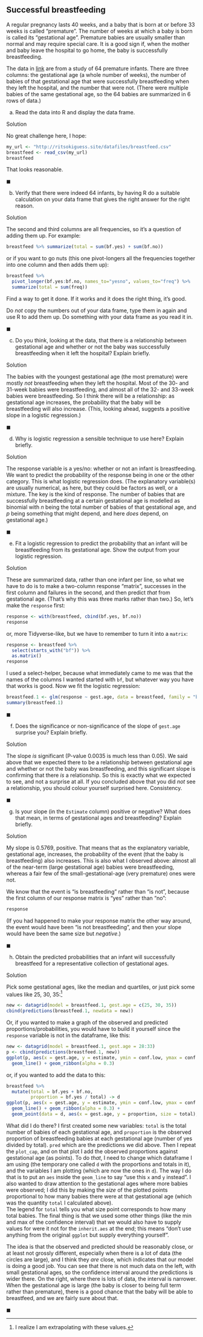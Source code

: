 ##  Successful breastfeeding


 A regular pregnancy lasts 40 weeks, and a
baby that is born at or before 33 weeks is called
"premature". The number of weeks at which a baby is born is called
its "gestational age". 
Premature babies are usually smaller than normal and
may require special care. It is a good sign if, when the mother and
baby leave the hospital to go home, the baby is successfully breastfeeding.

The data in
[link](http://ritsokiguess.site/datafiles/breastfeed.csv) are from
a study of 64 premature infants. There are three columns: the
gestational age (a whole number of weeks), the number of babies of
that gestational age that were successfully breastfeeding when they
left the hospital, and the number that were not. (There were multiple
babies of the same gestational age, so the 64 babies are summarized in
6 rows of data.)



(a) Read the data into R and display the data frame.


Solution


No great challenge here, I hope:

```r
my_url <- "http://ritsokiguess.site/datafiles/breastfeed.csv"
breastfeed <- read_csv(my_url)
breastfeed
```

     

That looks reasonable.

$\blacksquare$


(b) Verify that there were indeed 64 infants, by having R do a
suitable calculation on your data frame that gives the right answer
for the right reason.


Solution


The second and third columns are all frequencies, so it's a
question of adding them up. For example:

```r
breastfeed %>% summarize(total = sum(bf.yes) + sum(bf.no))
```

 

or if you want to go nuts (this one pivot-longers all the frequencies
together into one column and then adds them up):

```r
breastfeed %>%
  pivot_longer(bf.yes:bf.no, names_to="yesno", values_to="freq") %>%
  summarize(total = sum(freq))
```

 

Find a way to get it done. If it works and it does the right thing,
it's good. 

Do *not* copy the numbers out of your data frame, type them in
again and use R to add them up. Do something with your data frame as
you read it in.

$\blacksquare$

(c) Do you think, looking at the data, that there is a
relationship between gestational age and whether or not the baby was
successfully breastfeeding when it left the hospital? Explain briefly.


Solution


The babies with the youngest gestational age (the most premature)
were mostly *not* breastfeeding when they left the
hospital. Most of the 30- and 31-week babies were breastfeeding,
and almost all of the 32- and 33-week babies were
breastfeeding. So I think there will be a relationship: as
gestational age increases, the probability that the baby will be
breastfeeding will also increase. (This, looking ahead, suggests a
positive slope in a logistic regression.)

$\blacksquare$

(d) Why is logistic regression a sensible technique to use
here? Explain briefly.


Solution


The response variable is a yes/no: whether or not an infant is
breastfeeding. We want to predict the probability of the response
being in one or the other category. This is what logistic
regression does. (The explanatory variable(s) are usually
numerical, as here, but they could be factors as well, or a
mixture. The key is the kind of response. The number of babies
that are successfully breastfeeding at a certain gestational age
is modelled as binomial with $n$ being the total number of babies
of that gestational age, and $p$ being something that might
depend, and here *does* depend, on gestational age.)
    
$\blacksquare$

(e) Fit a logistic regression to predict the probability that
an infant will be breastfeeding from its gestational age. Show the
output from your logistic regression.


Solution


These are summarized data, rather than one infant per line, so
what we have to do is to make a two-column response "matrix",
successes in the first column and failures in the second, and then
predict *that* from gestational age. (That's why this was
three marks rather than two.)
So, let's make the `response` first:

```r
response <- with(breastfeed, cbind(bf.yes, bf.no))
response
```

     

or, more Tidyverse-like, but we have to remember to turn it into a
`matrix`:

```r
response <- breastfeed %>%
  select(starts_with("bf")) %>%
  as.matrix()
response
```

 

I used a select-helper, because what immediately came to me was that
the names of the columns I wanted started with `bf`, but
whatever way you have that works is good.
Now we fit the logistic regression:

```r
breastfeed.1 <- glm(response ~ gest.age, data = breastfeed, family = "binomial")
summary(breastfeed.1)
```

 

$\blacksquare$

(f) Does the significance or non-significance of the slope of
`gest.age` surprise you? Explain briefly.


Solution


The slope *is* significant (P-value 0.0035 is much less than
0.05). We said above that we expected there to be a relationship
between gestational age and whether or not the baby was
breastfeeding, and this significant slope is confirming that there
*is* a relationship. So this is exactly what we expected to
see, and not a surprise at all.
If you concluded above that you did *not* see a relationship,
you should colour yourself surprised here. Consistency.

$\blacksquare$

(g) Is your slope (in the `Estimate` column) positive or
negative? What does that mean, in terms of gestational ages and
breastfeeding? Explain briefly.
 

Solution


My slope is 0.5769, positive. That means that as the explanatory
variable, gestational age, increases, the probability of the event
(that the baby is breastfeeding) also increases.
This is also what I observed above: almost all of the near-term
(large gestational age) babies were breastfeeding, whereas a fair
few of the small-gestational-age (very premature) ones were not. 

We know that the event is "is breastfeeding" rather than "is not", because the first column of our response matrix is "yes" rather than "no": 

```r
response
```

(If you had happened to make your response matrix the other way around, the event would have been "is not breastfeeding", and then your slope would have been the same size but *negative*.)



$\blacksquare$

(h) Obtain the predicted probabilities that an infant will
successfully breastfeed for a representative collection of gestational ages.

Solution


Pick some gestational ages, like the median and quartiles, or just pick some values like 25, 30, 35:^[I realize I am extrapolating with these values.]


```r
new <- datagrid(model = breastfeed.1, gest.age = c(25, 30, 35))
cbind(predictions(breastfeed.1, newdata = new))
```

 

Or, if you wanted to make a graph of the observed and predicted
proportions/probabilities, you would have to build it yourself since the `response` variable is not in the dataframe, like this: 

```r
new <- datagrid(model = breastfeed.1, gest.age = 28:33)
p <- cbind(predictions(breastfeed.1, new))
ggplot(p, aes(x = gest.age, y = estimate, ymin = conf.low, ymax = conf.high)) +
  geom_line() + geom_ribbon(alpha = 0.3)
```

or, if you wanted to add the data to this:

```r
breastfeed %>% 
  mutate(total = bf.yes + bf.no, 
         proportion = bf.yes / total) -> d
ggplot(p, aes(x = gest.age, y = estimate, ymin = conf.low, ymax = conf.high)) +
  geom_line() + geom_ribbon(alpha = 0.3) +
  geom_point(data = d, aes(x = gest.age, y = proportion, size = total), inherit.aes = FALSE)
```

 
What did I do there? I first created some new variables:
`total` is the total number of babies of each gestational age, and
`proportion` is the observed proportion of breastfeeding babies at
each gestational age (number of yes divided by total).
`pred` which are the predictions we did above. Then I repeat the `plot_cap`, and on that plot
I add the observed proportions against gestational age
(as points). To do *that*, I need to change which dataframe I am using (the temporary one called `d` with the proportions and totals in it), and the variables I am plotting (which are now the ones in `d`).
The way I
do that is to put an `aes` inside the `geom_line` to
say "use this `x` and `y` instead". I also
wanted to draw attention to the gestational ages where more babies
were observed; I did this by making the *size* of the plotted
points proportional to how many babies there were at that gestational
age (which was the quantity `total` I calculated above).  
The legend for `total` tells you what size point
corresponds to how many total babies. The final thing is that we used some other things (like the min and max of the confidence interval) that we would also have to supply values for were it not for the `inherit.aes` at the end; this means "don't use anything from the original `ggplot` but supply everything yourself".

The idea is that the observed and predicted should be reasonably
close, or at least not grossly different, especially when there is a lot of data (the circles are large), and I think they *are*
close, which indicates that our model is doing a good job. You can see that there is not much data on the left, with small gestational ages, so the confidence interval around the predictions is wider there. On the right, where there is lots of data, the interval is narrower. When the gestational age is large (the baby is closer to being full term rather than premature), there is a good chance that the baby will be able to breastfeed, and we are fairly sure about that.
    
$\blacksquare$




